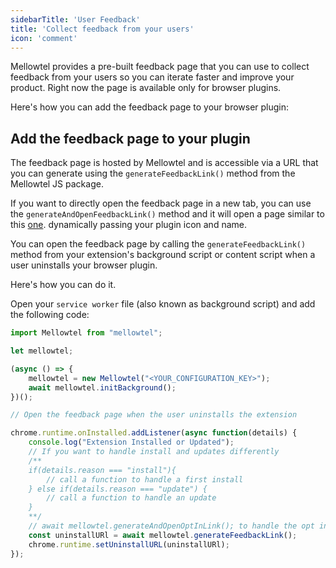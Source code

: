 ```yaml
---
sidebarTitle: 'User Feedback'
title: 'Collect feedback from your users'
icon: 'comment'
---
```


Mellowtel provides a pre-built feedback page that you can use to collect feedback from your users so you can iterate faster and improve your product.
Right now the page is available only for browser plugins.

Here's how you can add the feedback page to your browser plugin:


## Add the feedback page to your plugin

The feedback page is hosted by Mellowtel and is accessible via a URL that you can generate using the `generateFeedbackLink()` method from the Mellowtel JS package.

If you want to directly open the feedback page in a new tab, you can use the `generateAndOpenFeedbackLink()` method and it will open a page similar to this [one](https://www.mellowtel.com/uninstall-feedback/?extension_id=testId&configuration_key=testConfiguration). dynamically passing your plugin icon and name.

You can open the feedback page by calling the `generateFeedbackLink()` method from your extension's background script or content script when a user uninstalls your browser plugin.

Here's how you can do it.

Open your `service worker` file (also known as background script) and add the following code:

```javascript
import Mellowtel from "mellowtel";

let mellowtel;

(async () => {
    mellowtel = new Mellowtel("<YOUR_CONFIGURATION_KEY>");
    await mellowtel.initBackground();
})();

// Open the feedback page when the user uninstalls the extension

chrome.runtime.onInstalled.addListener(async function(details) {
    console.log("Extension Installed or Updated");
    // If you want to handle install and updates differently
    /**
    if(details.reason === "install"){
        // call a function to handle a first install
    } else if(details.reason === "update") {
        // call a function to handle an update
    }
    **/
    // await mellowtel.generateAndOpenOptInLink(); to handle the opt in settings page. For more details refer to the opt-in-out documentation.
    const uninstallURl = await mellowtel.generateFeedbackLink();
    chrome.runtime.setUninstallURL(uninstallURl);
});
```

